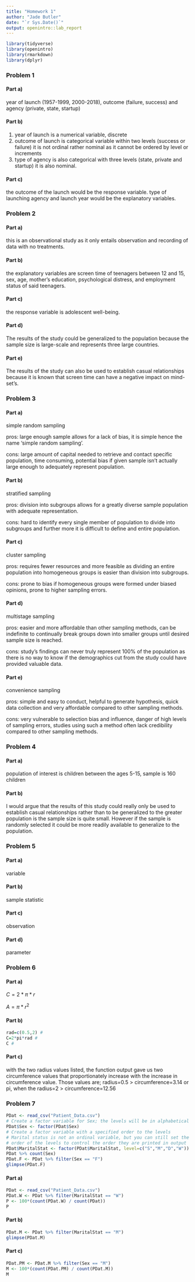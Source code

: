 ```yaml
---
title: "Homework 1"
author: "Jade Butler"
date: "`r Sys.Date()`"
output: openintro::lab_report
---
```


```r
library(tidyverse)
library(openintro)
library(rmarkdown)
library(dplyr)
```

### Problem 1

#### Part a)

year of launch (1957-1999, 2000-2018), outcome (failure, success) and agency (private, state, startup)

#### Part b)

1. year of launch is a numerical variable, discrete
2. outcome of launch is categorical variable within two levels (success or failure) it is not ordinal rather nominal as it cannot be ordered by level or increments
3. type of agency is also categorical with three levels (state, private and startup) it is also nominal.

#### Part c)

the outcome of the launch would be the response variable.
type of launching agency and launch year would be the explanatory variables.

### Problem 2

#### Part a)

this is an observational study as it only entails observation and recording of data with no treatments.

#### Part b)

the explanatory variables are screen time of teenagers between 12 and 15, sex, age, mother's education, psychological distress, and employment status of said teenagers.

#### Part c)

the response variable is adolescent well-being.

#### Part d)

The results of the study could be generalized to the population because the sample size is large-scale and represents three large countries.

#### Part e)

The results of the study can also be used to establish casual relationships because it is known that screen time can have a negative impact on mind-set's.

### Problem 3

#### Part a)

simple random sampling

pros: large enough sample allows for a lack of bias, it is simple hence the name 'simple random sampling'.

cons: large amount of capital needed to retrieve and contact specific population, time consuming, potential bias if given sample isn't actually large enough to adequately represent population.

#### Part b)

stratified sampling

pros: division into subgroups allows for a greatly diverse sample population with adequate representation.

cons: hard to identify every single member of population to divide into subgroups and further more it is difficult to define and entire population.

#### Part c)

cluster sampling

pros: requires fewer resources and more feasible as dividing an entire population into homogeneous groups is easier than division into subgroups.

cons: prone to bias if homogeneous groups were formed under biased opinions, prone to higher sampling errors.

#### Part d)

multistage sampling

pros: easier and more affordable than other sampling methods, can be indefinite to continually break groups down into smaller groups until desired sample size is reached.

cons: study's findings can never truly represent 100% of the population as there is no way to know if the demographics cut from the study could have provided valuable data.

#### Part e)

convenience sampling

pros: simple and easy to conduct, helpful to generate hypothesis, quick data collection and very affordable compared to other sampling methods.

cons: very vulnerable to selection bias and influence, danger of high levels of sampling errors, studies using such a method often lack credibility compared to other sampling methods.

### Problem 4

#### Part a)

population of interest is children between the ages 5-15, sample is 160 children

#### Part b)

I would argue that the results of this study could really only be used to establish casual relationships rather than to be generalized to the greater population is the sample size is quite small. However if the sample is randomly selected it could be more readily available to generalize to the population.

### Problem 5

#### Part a)

variable

#### Part b)

sample statistic

#### Part c)

observation

#### Part d)

parameter

### Problem 6

#### Part a)
$C=2 * \pi * r$

$A=\pi * r^2$


#### Part b)

```` r
rad=c(0.5,2) #
C=2*pi*rad #
C # 
````

#### Part c)

with the two radius values listed, the function output gave us two circumference values that proportionately increase with the increase in circumference value. Those values are; radius=0.5 > circumference=3.14 or pi, when the radius=2 > circumference=12.56

### Problem 7

````r
PDat <- read_csv("Patient_Data.csv")
# Create a factor variable for Sex; the levels will be in alphabetical order
PDat$Sex <- factor(PDat$Sex)
# Create a factor variable with a specified order to the levels
# Marital status is not an ordinal variable, but you can still set the
# order of the levels to control the order they are printed in output
PDat$MaritalStat <- factor(PDat$MaritalStat, level=c("S","M","D","W"))
PDat %>% count(Sex)
PDat.F <- PDat %>% filter(Sex == "F")
glimpse(PDat.F)

````

#### Part a)

````r
PDat <- read_csv("Patient_Data.csv")
PDat.W <- PDat %>% filter(MaritalStat == "W")
P <- 100*(count(PDat.W) / count(PDat)) 
P
````

#### Part b)

````r

PDat.M <- PDat %>% filter(MaritalStat == "M")
glimpse(PDat.M)

````

#### Part c)

````r

PDat.PM <- PDat.M %>% filter(Sex == "M")
M <- 100*(count(PDat.PM) / count(PDat.M))
M

````

